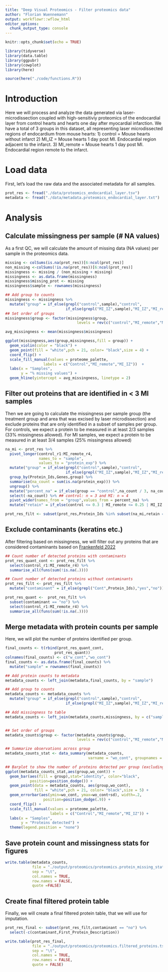 ```yaml
---
title: "Deep Visual Proteomics - Filter proteomics data"
author: "Florian Wuennemann"
output: workflowr::wflow_html
editor_options:
  chunk_output_type: console
---
```



```r
knitr::opts_chunk$set(echo = TRUE)

library(tidyverse)
library(data.table)
library(ggpubr)
library(cowplot)
library(here)

source(here("./code/functions.R"))
```

# Introduction 

Here we will process and analyze the data generated via laser-microdissection coupled with high-sensitiviy proteomics of the endocardial layer from control hearts and hearts one day after myocardial infarction. We have a total of 3 groups in this dataset, all representing laser microdissected regions of endocardium from mouse hearts:
1) control = Mouse hearts without infarct
2) MI_IZ = Mouse hearts 1 day post MI. Endocardial region adjacent to the infarct.
3) MI_remote = Mouse hearts 1 day post MI. Endocardial region remote to the infarct.

# Load data

First, let's load the raw data and the associated metadata for all samples.

```r
prot_res <- fread("./data/proteomics_endocardial_layer.tsv")
metadata <- fread("./data/metadata.proteomics_endocardial_layer.txt")
```

# Analysis

## Calculate missingness per sample (# NA values)

As a first QC, we will calculate the amount of missing data (NA values) per sample in the proteomics data.

```r
missing <- colSums(is.na(prot_res))[6:ncol(prot_res)]
non_missing <-colSums(!is.na(prot_res))[6:ncol(prot_res)]
missingness <- missing / (non_missing + missing)
missingness <- as.data.frame(missingness)
missingness$missing_prot <- missing
missingness$sample <- rownames(missingness)

## Add group to counts
missingness <- missingness %>%
  mutate("group" = if_else(grepl("control",sample),"control",
                           if_else(grepl("MI_IZ",sample),"MI_IZ","MI_remote")))
## Set order of groups
missingness$group <- factor(missingness$group,
                                levels = rev(c("control","MI_remote","MI_IZ")))

avg_missingness <- mean(missingness$missingness)

ggplot(missingness,aes(group,missingness,fill = group)) +
  geom_violin(color = "black") +
  geom_point(fill = "white",pch = 21, color= "black",size = 4) +
  coord_flip() +
  scale_fill_manual(values = proteome_palette,
                 labels = c("Control","MI_remote","MI_IZ"))  +
  labs(x = "Samples",
       y = "% missing values") +
  geom_hline(yintercept = avg_missingness, linetype = 2)
```


## Filter out proteins that are identified in < 3 MI samples

Then we are going to calculate the missingness per sample group (the treatment group and area that was excised by laser microdissection) and exclude proteins that are only identified in a subset of samples per group. For controls, we expect a protein to be measured in at least 2/3 samples (33% missingness allowed).
For MI samples, we expect a protein to be measured in at least 3/4 samples (25% missingness allowed)

```r
na_mi <- prot_res %>%
  pivot_longer(control_r1:MI_remote_r4,
               names_to = "sample",
               values_to = "protein_exp") %>%
  mutate("group" = if_else(grepl("control",sample),"control",
                           if_else(grepl("MI_IZ",sample),"MI_IZ","MI_remote"))) %>%
  group_by(Protein_Ids,Genes,group) %>%
  summarise(na_count = sum(is.na(protein_exp))) %>%
  ungroup() %>%
  mutate("percent_na" = if_else(group == "control",na_count / 3, na_count / 4)) %>%
  select(-na_count) %>% ## control: n = 3 and MI: n = 4
  pivot_wider(names_from = "group",values_from = percent_na) %>%
  mutate("retain" = if_else(control <= 0.3 | MI_remote <= 0.25 | MI_IZ <= 0.25, "yes","no"))

prot_res_filt <- subset(prot_res,Protein_Ids %in% subset(na_mi,retain == "yes")$Protein_Ids)
```


## Exclude contaminants (keratins etc.)

After filtering based on missingness, we will filter out any proteins that are considered contaminants based on [Frankenfeld 2022](https://pubs.acs.org/doi/10.1021/acs.jproteome.2c00145)

```r
## Count number of detected proteins with contaminants
prot_res_quant_cont <- prot_res_filt %>%
  select(control_r1:MI_remote_r4) %>%
  summarise_all(funs(sum(!is.na(.))))

## Count number of detected proteins without contaminants
prot_res_filt <- prot_res_filt %>%
  mutate("contaminant" = if_else(grepl("Cont",Protein_Ids),"yes","no"))

prot_res_quant <-  prot_res_filt %>%
  subset(contaminant == "no") %>%
  select(control_r1:MI_remote_r4) %>%
  summarise_all(funs(sum(!is.na(.))))
```


## Merge metadata with protein counts per sample

Here, we will plot the number of proteins identified per group.

```r
final_counts <- t(rbind(prot_res_quant_cont,
                      prot_res_quant))
colnames(final_counts) <- c("w_cont","wo_cont")
final_counts <- as.data.frame(final_counts) %>%
  mutate("sample" = rownames(final_counts))

## Add protein counts to metadata
metadata_counts <- left_join(metadata,final_counts, by = "sample")

## Add group to counts
metadata_counts <- metadata_counts %>%
  mutate("group" = if_else(grepl("control",sample),"control",
                           if_else(grepl("MI_IZ",sample),"MI_IZ","MI_remote")))

## Add missingness to table
metadata_counts <- left_join(metadata_counts,missingness, by = c("sample","group"))


## Set order of groups
metadata_counts$group <- factor(metadata_counts$group,
                                levels = rev(c("control","MI_remote","MI_IZ")))

## Summarize observations across group
metadata_counts_stat <- data_summary(metadata_counts,
                                     varname = "wo_cont", groupnames = c("group"))

## Barplot to show the number of proteins detected per group (excluding contaminants)
ggplot(metadata_counts_stat,aes(group,wo_cont)) +
  geom_bar(aes(fill = group),stat="identity", color="black", 
           position=position_dodge()) +
  geom_point(data = metadata_counts, aes(group,wo_cont),
             fill = "white",pch = 21, color= "black",size = 5) +
  geom_errorbar(aes(ymin=wo_cont, ymax=wo_cont+sd), width=.2,
                 position=position_dodge(.9)) + 
  coord_flip() +
  scale_fill_manual(values = proteome_palette,
                    labels = c("Control","MI_remote","MI_IZ")) +
  labs(x = "Samples",
       y = "Proteins detected") +
  theme(legend.position = "none")
```

## Save protein count and missingness stats for figures

```r
write.table(metadata_counts,
            file = "./output/proteomics/proteomics.protein_missing_stats.tsv",
            sep = "\t",
            col.names = TRUE,
            row.names = FALSE,
            quote =FALSE)
```


## Create final filtered protein table

Finally, we will create a final filtered protein table, that we will use for imputation.

```r
prot_res_final <- subset(prot_res_filt,contaminant == "no") %>%
  select(-c(contaminant,First_Protein_Description))

write.table(prot_res_final,
            file = "./output/proteomics/proteomics.filtered_proteins.tsv",
            sep = "\t",
            col.names = TRUE,
            row.names = FALSE,
            quote = FALSE)
```


